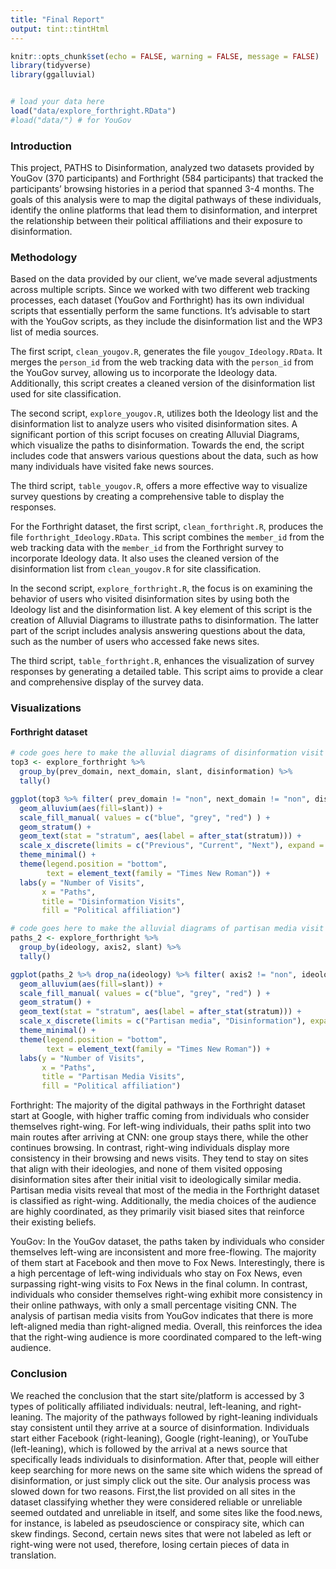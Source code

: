 ```yaml
---
title: "Final Report"
output: tint::tintHtml
---
```


```r
knitr::opts_chunk$set(echo = FALSE, warning = FALSE, message = FALSE)
library(tidyverse)
library(ggalluvial)


# load your data here 
load("data/explore_forthright.RData")
#load("data/") # for YouGov
```

### Introduction 

This project, PATHS to Disinformation, analyzed two datasets provided by YouGov (370 participants) and Forthright (584 participants) that tracked the participants' browsing histories in a period that spanned 3-4 months. The goals of this analysis were to map the digital pathways of these individuals, identify the online platforms that lead them to disinformation, and interpret the relationship between their political affiliations and their exposure to disinformation.


### Methodology

Based on the data provided by our client, we’ve made several adjustments across multiple scripts. Since we worked with two different web tracking processes, each dataset (YouGov and Forthright) has its own individual scripts that essentially perform the same functions. It’s advisable to start with the YouGov scripts, as they include the disinformation list and the WP3 list of media sources.

The first script, `clean_yougov.R`, generates the file `yougov_Ideology.RData`. It merges the `person_id` from the web tracking data with the `person_id` from the YouGov survey, allowing us to incorporate the Ideology data. Additionally, this script creates a cleaned version of the disinformation list used for site classification.

The second script, `explore_yougov.R`, utilizes both the Ideology list and the disinformation list to analyze users who visited disinformation sites. A significant portion of this script focuses on creating Alluvial Diagrams, which visualize the paths to disinformation. Towards the end, the script includes code that answers various questions about the data, such as how many individuals have visited fake news sources.

The third script, `table_yougov.R`, offers a more effective way to visualize survey questions by creating a comprehensive table to display the responses.

For the Forthright dataset, the first script, `clean_forthright.R`, produces the file `forthright_Ideology.RData`. This script combines the `member_id` from the web tracking data with the `member_id` from the Forthright survey to incorporate Ideology data. It also uses the cleaned version of the disinformation list from `clean_yougov.R` for site classification.

In the second script, `explore_forthright.R`, the focus is on examining the behavior of users who visited disinformation sites by using both the Ideology list and the disinformation list. A key element of this script is the creation of Alluvial Diagrams to illustrate paths to disinformation. The latter part of the script includes analysis answering questions about the data, such as the number of users who accessed fake news sites.

The third script, `table_forthright.R`, enhances the visualization of survey responses by generating a detailed table. This script aims to provide a clear and comprehensive display of the survey data.

### Visualizations

#### Forthright dataset
```r

# code goes here to make the alluvial diagrams of disinformation visit
top3 <- explore_forthright %>% 
  group_by(prev_domain, next_domain, slant, disinformation) %>% 
  tally()

ggplot(top3 %>% filter( prev_domain != "non", next_domain != "non", disinformation != "non"), aes(axis1 = prev_domain, axis2 = disinformation, axis3=next_domain, y = n)) +
  geom_alluvium(aes(fill=slant)) +
  scale_fill_manual( values = c("blue", "grey", "red") ) +
  geom_stratum() +
  geom_text(stat = "stratum", aes(label = after_stat(stratum))) +
  scale_x_discrete(limits = c("Previous", "Current", "Next"), expand = c(0.15, 0.05)) +
  theme_minimal() +
  theme(legend.position = "bottom",
        text = element_text(family = "Times New Roman")) + 
  labs(y = "Number of Visits",
       x = "Paths",
       title = "Disinformation Visits",
       fill = "Political affiliation")

# code goes here to make the alluvial diagrams of partisan media visit
paths_2 <- explore_forthright %>% 
  group_by(ideology, axis2, slant) %>% 
  tally()

ggplot(paths_2 %>% drop_na(ideology) %>% filter( axis2 != "non", ideology!="Neutral"), aes(axis1 = ideology, axis2 = axis2, y = n)) +
  geom_alluvium(aes(fill=slant)) +
  scale_fill_manual( values = c("blue", "grey", "red") ) +
  geom_stratum() +
  geom_text(stat = "stratum", aes(label = after_stat(stratum))) +
  scale_x_discrete(limits = c("Partisan media", "Disinformation"), expand = c(0.15, 0.05)) +
  theme_minimal() +
  theme(legend.position = "bottom",
        text = element_text(family = "Times New Roman")) + 
  labs(y = "Number of Visits",
       x = "Paths",
       title = "Partisan Media Visits",
       fill = "Political affiliation")
```
Forthright:
The majority of the digital pathways in the Forthright dataset start at Google, with higher traffic coming from individuals who consider themselves right-wing. For left-wing individuals, their paths split into two main routes after arriving at CNN: one group stays there, while the other continues browsing. In contrast, right-wing individuals display more consistency in their browsing and news visits. They tend to stay on sites that align with their ideologies, and none of them visited opposing disinformation sites after their initial visit to ideologically similar media.
Partisan media visits reveal that most of the media in the Forthright dataset is classified as right-wing. Additionally, the media choices of the audience are highly coordinated, as they primarily visit biased sites that reinforce their existing beliefs.

YouGov:
In the YouGov dataset, the paths taken by individuals who consider themselves left-wing are inconsistent and more free-flowing. The majority of them start at Facebook and then move to Fox News. Interestingly, there is a high percentage of left-wing individuals who stay on Fox News, even surpassing right-wing visits to Fox News in the final column. In contrast, individuals who consider themselves right-wing exhibit more consistency in their online pathways, with only a small percentage visiting CNN.
The analysis of partisan media visits from YouGov indicates that there is more left-aligned media than right-aligned media. Overall, this reinforces the idea that the right-wing audience is more coordinated compared to the left-wing audience.


### Conclusion

We reached the conclusion that the start site/platform is accessed by 3 types of politically affiliated individuals: neutral, left-leaning, and right-leaning. The majority of the pathways followed by right-leaning individuals stay consistent until they arrive at a source of disinformation. Individuals start either Facebook (right-leaning), Google (right-leaning), or YouTube (left-leaning), which is followed by the arrival at a news source that specifically leads individuals to disinformation. After that, people will either keep searching for more news on the same site which widens the spread of disinformation, or just simply click out the site. 
Our analysis process was slowed down for two reasons. First,the list provided on all sites in the dataset classifying whether they were considered reliable or unreliable seemed outdated and unreliable in itself, and some sites like the food.news, for instance, is labeled as pseudoscience or conspiracy site, which can skew findings. Second, certain news sites that were not labeled as left or right-wing were not used, therefore, losing certain pieces of data in translation.